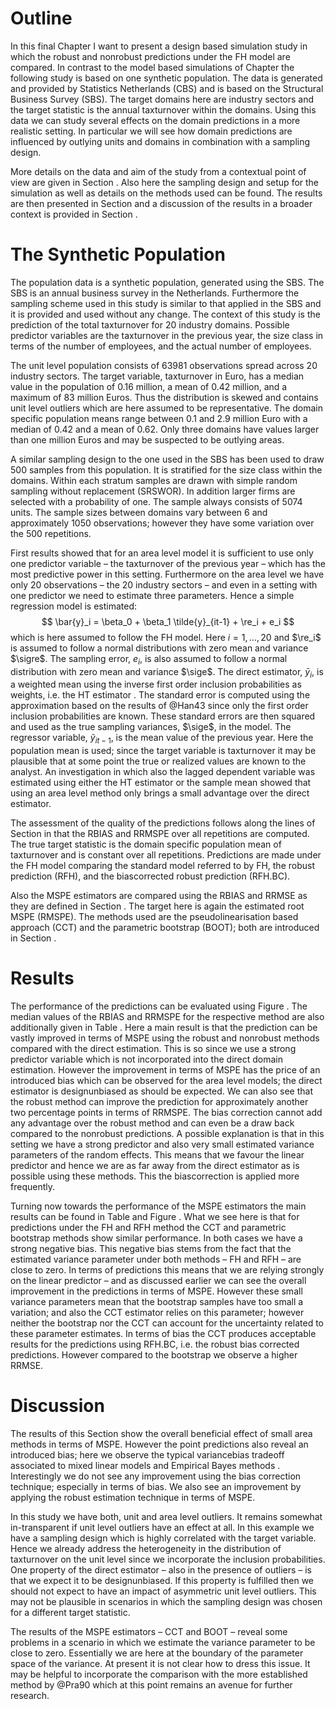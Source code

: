# Outline

In this final Chapter I want to present a design based simulation study in which
the robust and non\hyp{}robust predictions under the FH model are compared. In 
contrast to the model based simulations of Chapter 
\ref{chap:results_model_based} the following study is based on one synthetic 
population. The data is generated and provided by Statistics Netherlands (CBS) 
and is based on the Structural Business Survey (SBS). The target domains here
are industry sectors and the target statistic is the annual tax\hyp{}turnover
within the domains. Using this data we can study several effects on the domain 
predictions in a more realistic setting. In particular we will see how domain 
predictions are influenced by outlying units and domains in combination with a 
sampling design.

More details on the data and aim of the study from a contextual point of view 
are given in Section \ref{sec:results_design_data}. Also here the sampling
design and setup for the simulation as well as details on the methods used can
be found. The results are then presented in Section 
\ref{sec:results_design_results} and a discussion of the results in a broader 
context is provided in Section \ref{sec:results_design_discussion}.

# The Synthetic Population
\label{sec:results_design_data}

The population data is a synthetic population, generated using the SBS. The SBS 
is an annual business survey in the Netherlands. Furthermore the
sampling scheme used in this study is similar to that applied in the SBS and it is
provided and used without any change. The context of this study is the
prediction of the total tax\hyp{}turnover for 20 industry domains. Possible
predictor variables are the tax\hyp{}turnover in the previous year, the size
class in terms of the number of employees, and the actual number of employees.

The unit level population consists of 63981 observations spread across 20 
industry sectors. The target variable, tax\hyp{}turnover in Euro, has a median 
value in the population of 0.16 million, a mean of 0.42 million, and a maximum 
of 83 million Euros. Thus the distribution is skewed and contains unit level 
outliers which are here assumed to be representative. The domain specific 
population means range between 0.1 and 2.9 million Euro with a median of 0.42 
and a mean of 0.62. Only three domains have values larger than one million Euros
and may be suspected to be outlying areas.

A similar sampling design to the one used in the SBS has been used to draw 500 
samples from this population. It is stratified for the size class within the
domains. Within each stratum samples are drawn with simple random sampling
without replacement (SRSWOR). In addition larger firms are selected with a
probability of one. The sample always consists of 5074 units. The sample sizes
between domains vary between 6 and approximately 1050 observations; however they
have some variation over the 500 repetitions.

First results showed that for an area level model it is sufficient to use only 
one predictor variable -- the tax\hyp{}turnover of the previous year -- which
has the most predictive power in this setting. Furthermore on the area level we
have only 20 observations -- the 20 industry sectors -- and even in a setting
with one predictor we need to estimate three parameters. Hence a simple
regression model is estimated:
$$
\bar{y}_i = \beta_0 + \beta_1 \tilde{y}_{it-1} + \re_i + e_i
$$
which is here assumed to follow the FH model. Here $i = 1, \dots, 20$ and 
$\re_i$ is assumed to follow a normal distributions with zero mean and variance 
$\sigre$. The sampling error, $e_i$, is also assumed to follow a normal 
distribution with zero mean and variance $\sige$. The direct estimator, 
$\bar{y}_i$, is a weighted mean using the inverse first order inclusion 
probabilities as weights, i.e. the HT estimator \citep{Hor52}. The standard
error is computed using the approximation based on the results of @Han43 since
only the first order inclusion probabilities are known. These standard errors
are then squared and used as the true sampling variances, $\sige$, in the model.
The regressor variable, $\tilde{y}_{it-1}$, is the mean value of the previous
year. Here the population mean is used; since the target variable is
tax\hyp{}turnover it may be plausible that at some point the true or realized
values are known to the analyst. An investigation in which also the lagged
dependent variable was estimated using either the HT estimator or the sample mean 
showed that using an area level method only brings a small advantage over the
direct estimator.

The assessment of the quality of the predictions follows along the lines of 
Section \ref{sec:area_level_sim_qm} in that the RBIAS and RRMSPE over all 
repetitions are computed. The true target statistic is the domain specific 
population mean of tax\hyp{}turnover and is constant over all repetitions.
Predictions are made under the FH model comparing the standard model referred to
by FH, the robust prediction (RFH), and the bias\hyp{}corrected robust
prediction (RFH.BC).

Also the MSPE estimators are compared using the RBIAS and RRMSE as they are 
defined in Section \ref{sec:results_mse_qm}. The target here is again the 
estimated root MSPE (RMSPE). The methods used are the pseudolinearisation based 
approach (CCT) and the parametric bootstrap (BOOT); both are introduced in 
Section \ref{sec:theory_rfh_mse}. 


# Results
\label{sec:results_design_results}

The performance of the predictions can be evaluated using Figure 
\ref{fig:design_rrmspe}. The median values of the RBIAS and RRMSPE for the 
respective method are also additionally given in Table 
\ref{tab:preds_performace_design}. Here a main result is that the prediction can
be vastly improved in terms of MSPE using the robust and non\hyp{}robust methods
compared with the direct estimation. This is so since we use a strong predictor 
variable which is not incorporated into the direct domain estimation. However 
the improvement in terms of MSPE has the price of an introduced bias which can 
be observed for the area level models; the direct estimator is 
design\hyp{}unbiased as should be expected. We can also see that the robust 
method can improve the prediction for approximately another two percentage 
points in terms of RRMSPE. The bias correction cannot add any advantage over the
robust method and can even be a draw back compared to the non\hyp{}robust 
predictions. A possible explanation is that in this setting we have a strong
predictor and also very small estimated variance parameters of the random
effects. This means that we favour the linear predictor and hence we are as far
away from the direct estimator as is possible using these methods. This the
bias\hyp{}correction is applied more frequently.

\begin{figure}[tbp]
\centering
\includegraphics[width = \textwidth]{figs/design_rrmspe.pdf}
\caption[Performance of Domain Predictions]{\label{fig:design_rrmspe}Performance of Domain Predictions -- Estimated root mean squared prediction error (RRMSPE) and relative bias (RBIAS).}
\end{figure}

\input{tabs/preds_design}

Turning now towards the performance of the MSPE estimators the main results can 
be found in Table \ref{tab:mse_performace_design} and Figure 
\ref{fig:design_mspe_estimators}. What we see here is that for predictions under
the FH and RFH method the CCT and parametric bootstrap methods show similar 
performance. In both cases we have a strong negative bias. This negative bias 
stems from the fact that the estimated variance parameter under both methods -- 
FH and RFH -- are close to zero. In terms of predictions this means that we are 
relying strongly on the linear predictor -- and as discussed earlier we can see
the overall improvement in the predictions in terms of MSPE. However these small
variance parameters mean that the bootstrap samples have too small a variation; 
and also the CCT estimator relies on this parameter; however neither the 
bootstrap nor the CCT can account for the uncertainty related to these parameter
estimates. In terms of bias the CCT produces acceptable results for the 
predictions using RFH.BC, i.e. the robust bias corrected predictions. However 
compared to the bootstrap we observe a higher RRMSE.

\input{tabs/mse_design}

\begin{figure}[tbp]
\centering
\includegraphics[width = \textwidth]{figs/design_mspe_point}
\caption[Performance of the Estimated Root Mean Squared Prediction Error]{\label{fig:design_mspe_estimators}Performance of the Estimated Root Mean Squared Prediction Error -- Compared are the root MSPE estimates using the methods CCT and BOOT with the MSPE under the Monte Carlo simulation. The left panel shows the RMSPE estimates for the robust predictions; the right panel for the robust bias\hyp{}corrected predictions.}
\end{figure}


# Discussion
\label{sec:results_design_discussion}

The results of this Section show the overall beneficial effect of small area
methods in terms of MSPE. However the point predictions also reveal an
introduced bias; here we observe the typical variance\hyp{}bias trade\hyp{}off
associated to mixed linear models and Empirical Bayes methods \citep{Efr72}.
Interestingly we do not see any improvement using the bias correction technique;
especially in terms of bias. We also see an improvement by applying the robust
estimation technique in terms of MSPE.

In this study we have both, unit and area level outliers. It remains somewhat
in-transparent if unit level outliers have an effect at all. In this example we
have a sampling design which is highly correlated with the target variable.
Hence we already address the heterogeneity in the distribution of
tax\hyp{}turnover on the unit level since we incorporate the inclusion
probabilities. One property of the direct estimator -- also in the presence of
outliers -- is that we expect it to be design\hyp{}unbiased. If this property is
fulfilled then we should not expect to have an impact of asymmetric unit level
outliers. This may not be plausible in scenarios in which the sampling design
was chosen for a different target statistic.

The results of the MSPE estimators -- CCT and BOOT -- reveal some problems in a 
scenario in which we estimate the variance parameter to be close to zero. 
Essentially we are here at the boundary of the parameter space of the variance. 
At present it is not clear how to dress this issue. It may be helpful to 
incorporate the comparison with the more established method by @Pra90 which at 
this point remains an avenue for further research. 


